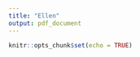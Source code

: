 ```yaml
---
title: "Ellen"
output: pdf_document
---
```


```r
knitr::opts_chunk$set(echo = TRUE)
```

